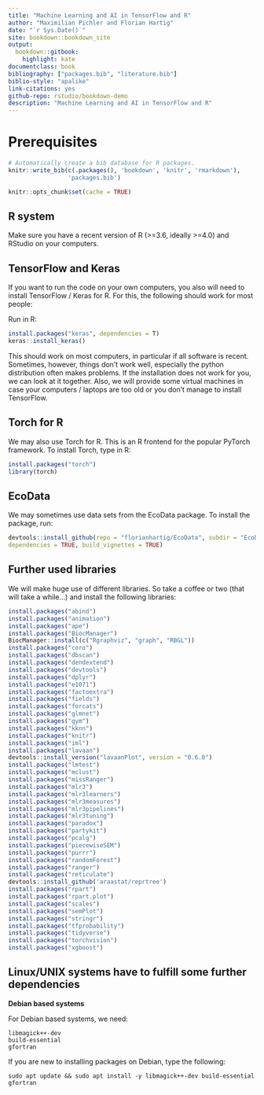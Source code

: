 ```yaml
--- 
title: "Machine Learning and AI in TensorFlow and R"
author: "Maximilian Pichler and Florian Hartig"
date: "`r Sys.Date()`"
site: bookdown::bookdown_site
output: 
  bookdown::gitbook:
    highlight: kate
documentclass: book
bibliography: ["packages.bib", "literature.bib"]
biblio-style: "apalike"
link-citations: yes
github-repo: rstudio/bookdown-demo
description: "Machine Learning and AI in TensorFlow and R"
---
```


# Prerequisites

```r
# Automatically create a bib database for R packages.
knitr::write_bib(c(.packages(), 'bookdown', 'knitr', 'rmarkdown'),
                 'packages.bib')

knitr::opts_chunk$set(cache = TRUE)
``` 


## R system

Make sure you have a recent version of R (>=3.6, ideally >=4.0) and RStudio on your computers. 


## TensorFlow and Keras

If you want to run the code on your own computers, you also will need to install TensorFlow / Keras for R. For this, the following should work for most people:

Run in R: 

```r
install.packages("keras", dependencies = T)
keras::install_keras()
```

This should work on most computers, in particular if all software is recent. Sometimes, however, things don't work well, especially the python distribution often makes problems. If the installation does not work for you, we can look at it together. Also, we will provide some virtual machines in case your computers / laptops are too old or you don't manage to install TensorFlow.


## Torch for R

We may also use Torch for R. This is an R frontend for the popular PyTorch framework. To install Torch, type in R:

```r
install.packages("torch")
library(torch)
```


## EcoData

We may sometimes use data sets from the EcoData package. To install the package, run:

```r
devtools::install_github(repo = "florianhartig/EcoData", subdir = "EcoData", 
dependencies = TRUE, build_vignettes = TRUE)
```


## Further used libraries

We will make huge use of different libraries. So take a coffee or two (that will take a while...) and install the following libraries:

```r
install.packages("abind")
install.packages("animation")
install.packages("ape")
install.packages("BiocManager")
BiocManager::install(c("Rgraphviz", "graph", "RBGL"))
install.packages("coro")
install.packages("dbscan")
install.packages("dendextend")
install.packages("devtools")
install.packages("dplyr")
install.packages("e1071")
install.packages("factoextra")
install.packages("fields")
install.packages("forcats")
install.packages("glmnet")
install.packages("gym")
install.packages("kknn")
install.packages("knitr")
install.packages("iml")
install.packages("lavaan")
devtools::install_version("lavaanPlot", version = "0.6.0")
install.packages("lmtest")
install.packages("mclust")
install.packages("missRanger")
install.packages("mlr3")
install.packages("mlr3learners")
install.packages("mlr3measures")
install.packages("mlr3pipelines")
install.packages("mlr3tuning")
install.packages("paradox")
install.packages("partykit")
install.packages("pcalg")
install.packages("piecewiseSEM")
install.packages("purrr")
install.packages("randomForest")
install.packages("ranger")
install.packages("reticulate")
devtools::install_github('araastat/reprtree')
install.packages("rpart")
install.packages("rpart.plot")
install.packages("scales")
install.packages("semPlot")
install.packages("stringr")
install.packages("tfprobability")
install.packages("tidyverse")
install.packages("torchvision")
install.packages("xgboost")
```


## Linux/UNIX systems have to fulfill some further dependencies

**Debian based systems**

For Debian based systems, we need:

```{}
libmagick++-dev
build-essential
gfortran
```

If you are new to installing packages on Debian, type the following:

```{}
sudo apt update && sudo apt install -y libmagick++-dev build-essential gfortran
```


